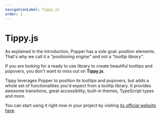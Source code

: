```yaml
---
navigationLabel: Tippy.js
order: 1
---
```


# Tippy.js

As explained in the introduction, Popper has a sole goal: position elements.
That's why we call it a _"positioning engine"_ and not a _"tooltip library"_.

If you are looking for a ready to use library to create beautiful tooltips and
popovers, you don't want to miss out on **Tippy.js**.

Tippy leverages Popper to position its tooltips and popovers, but adds a whole
set of functionalities you'd expect from a tooltip library. It provides awesome
transitions, great accessibility, built-in themes, TypeScript types and more.

You can start using it right now in your project by visiting
[its official website here](https://atomiks.github.io/tippyjs/).

<x-ad />
